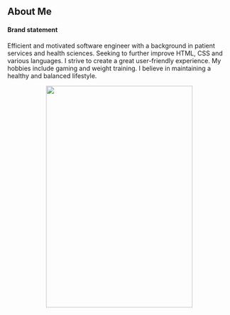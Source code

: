 

## About Me

#### Brand statement

Efficient and motivated software engineer with a background in patient services and health sciences. Seeking to further improve HTML, CSS and various languages.  I strive to create a great user-friendly experience.
My hobbies include gaming and weight training. I believe in maintaining a healthy and balanced lifestyle.
<center><img src="https://imgur.com/6y7luNZ.jpg" width="330" height="500" /></center>
